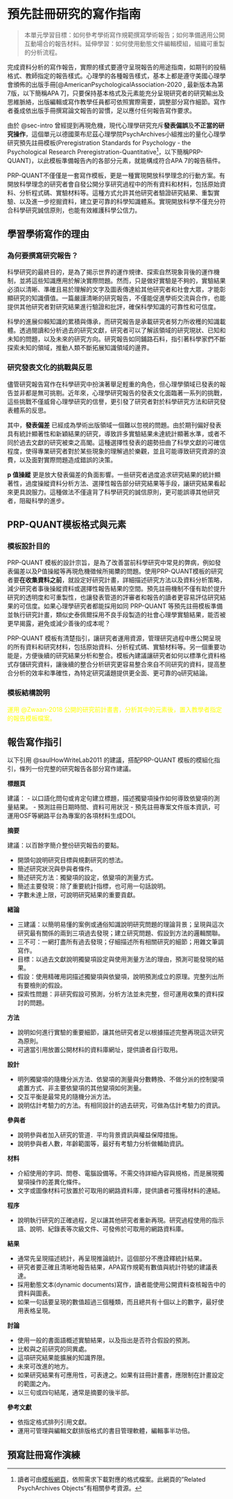 # 預先註冊研究的寫作指南 {#sec-writing}

> 本單元學習目標：如何參考學術寫作規範撰寫學術報告；如何準備適用公開互動場合的報告材料。延伸學習：如何使用動態文件編輯模組，組織可重製的分析流程。


完成資料分析的寫作報告，實際的樣式要遵守呈現報告的用途指南，如期刊的投稿格式、教師指定的報告樣式。心理學的各種報告樣式，基本上都是遵守美國心理學會頒佈的出版手冊[@AmericanPsychologicalAssociation-2020 , 最新版本為第7版，以下簡稱APA 7]，只要保持基本格式及元素能充分呈現研究者的研究輸出及思維脈絡，出版編輯或寫作教學任員都可依照實際需要，調整部分寫作細節。寫作者養成依出版手冊撰寫論文報告的習慣，足以應付任何報告寫作要求。

由於 @sec-intro 曾經提到再現危機，現代心理學研究充斥**發表偏誤**及**不正當的研究操作**，這個單元以德國萊布尼茲心理學院PsychArchives小組推出的量化心理學研究預先註冊模板(Preregistration Standards for Psychology - the Psychological Research Preregistration-Quantitative[^08-wiritng-01]，以下簡稱PRP-QUANT)，以此模板準備報告內的各部分元素，就能構成符合APA 7的報告稿件。

PRP-QUANT不僅僅是一套寫作模板，更是一種實現開放科學理念的行動方案。有開放科學理念的研究者會自發公開分享研究過程中的所有資料和材料，包括原始資料、分析程式碼、實驗材料等。這種方式允許其他研究者驗證研究結果、重製實驗、以及進一步挖掘資料，建立更可靠的科學知識體系。實現開放科學不僅充分符合科學研究誠信原則，也能有效維護科學公信力。

## 學習學術寫作的理由 {#sec-writing_why}

### 為何要撰寫研究報告？

科學研究的最終目的，是為了揭示世界的運作規律、探索自然現象背後的運作機制，並將這些知識應用於解決實際問題。然而，只是做好實驗是不夠的，實驗結果必須以清晰、準確且易於理解的文字及圖表傳達給其他研究者和社會大眾，才能彰顯研究的知識價值。一篇嚴謹清晰的研究報告，不僅能促進學術交流與合作，也能提供其他研究者對研究結果進行驗證和批評，確保科學知識的可靠性和可信度。

科學的進展仰賴知識的累積與傳承，而研究報告是承載研究者努力所收穫的知識載體。透過閱讀和分析過去的研究文獻，研究者可以了解該領域的研究現狀、已知和未知的問題，以及未來的研究方向。研究報告如同鋪路石料，指引著科學家們不斷探索未知的領域，推動人類不斷拓展知識領域的邊界。

###  研究發表文化的挑戰與反思

儘管研究報告寫作在科學研究中扮演著舉足輕重的角色，但心理學領域已發表的報告並非都是無可挑剔。近年來，心理學研究報告的發表文化面臨著一系列的挑戰，這些挑戰不僅威脅心理學研究的信譽，更引發了研究者對於科學研究方法和研究發表體系的反思。

其中，**發表偏差** 已經成為學術出版領域一個難以忽視的問題。由於期刊偏好發表具有統計顯著性和新穎結果的研究，導致許多實驗結果未達統計顯著水準，或者不同於過去文獻的研究被束之高閣。這種選擇性發表的趨勢扭曲了科學文獻的可確信程度，使得專業研究者對於某些現象的理解過於樂觀，並且可能導致研究資源的浪費，以及面對實際問題造成錯誤的決策。

**p 值操縱** 更是放大發表偏差的負面影響。一些研究者過度追求研究結果的統計顯著性，過度操縱資料分析方法、選擇性報告部分研究結果等手段，讓研究結果看起來更具說服力。這種做法不僅違背了科學研究的誠信原則，更可能誤導其他研究者，阻礙科學的進步。




## PRP-QUANT模板格式與元素 {#sec-writing_style}

### 模板設計目的

PRP-QUANT 模板的設計宗旨，是為了改善當前科學研究中常見的弊病，例如發表偏差以及P值操縱等再現危機徵候所揭櫫的問題。使用PRP-QUANT模板的研究者要**在收集資料之前**，就設定好研究計畫，詳細描述研究方法以及資料分析策略，減少研究者事後操縱資料或選擇性報告結果的空間。預先註冊機制不僅有助於提升研究的透明度和可重製性，也讓發表管道的評審者和報告的讀者更容易評估研究結果的可信度。如果心理學研究者都能採用如同 PRP-QUANT 等預先註冊模板準備並執行研究計畫，類似史泰佩爾採用不良手段製造的社會心理學實驗結果，能否被更早揭露，避免或減少善後的成本呢？  

PRP-QUANT 模板有清楚指引，讓研究者運用資源，管理研究過程中應公開呈現的所有資料和研究材料，包括原始資料、分析程式碼、實驗材料等。另一個重要功能是，方便後續的研究結果分析和整合。模板內建議讓研究者如何以標準化資料格式存儲研究資料，讓後續的整合分析研究更容易整合來自不同研究的資料，提高整合分析的效率和準確性，為特定研究議題提供更全面、更可靠的q研究結論。

### 模板結構說明

::: {.callout-note title="演練行動" collapse="true" style="color: yellow"}
運用 @Zwaan-2018 公開的研究前計畫書，分析其中的元素後，置入教學者指定的報告模板檔案。
:::

## 報告寫作指引 {#sec-writing_guide}

以下引用 @saulHowWriteLab2011 的建議，搭配PRP-QUANT 模板的模組化指引，條列一份完整的研究報告各部分寫作建議。

**標題頁**

建議：
- 以口語化問句或肯定句建立標題，描述獨變項操作如何導致依變項的測量結果。
- 預測註冊日期時間、資料可用狀況
- 預先註冊專案文件版本資訊，可運用OSF等網路平台為專案的各項材料生成DOI。

<!---
範例：故事情境會不會讓你覺得故事主角誤會看到的事情？
--->

**摘要**

建議：以百餘字簡介整份研究報告的要點。

 - 開頭句說明研究目標與規劃研究的想法。
 - 簡述研究狀況與參與者條件。
 - 簡述研究方法：獨變項的設定，依變項的測量方式。
 - 簡述主要發現：除了重要統計指標，也可用一句話說明。
 - 字數未達上限，可說明研究結果的重要貢獻。

**緒論**

 - 三建議：以簡明易懂的案例或通俗知識說明研究問題的理論背景；呈現與這次研究最有關係的兩到三項過去發現；建立研究問題、假設到方法的邏輯關聯。
 - 三不可：一網打盡所有過去發現；仔細描述所有相關研究的細節；用雜文筆調寫作。
 - 目標：以過去文獻說明獨變項設定與使用測量方法的理由，預測可能發現的結果。
 - 假設：使用精確用詞描述獨變項與依變項，說明預測成立的原理。完整列出所有要檢則的假設。
 - 探索性問題：非研究假設可預測，分析方法並未完整，但可運用收集的資料探討的問題。

**方法**

 - 說明如何進行實驗的重要細節，讓其他研究者足以根據描述完整再現這次研究為原則。
 - 可適當引用放置公開材料的資料庫網址，提供讀者自行取用。

**設計**

 - 明列獨變項的隨機分派方法、依變項的測量與分數轉換、不做分派的控制變項處置方式、非主要依變項的其他變項如何測量。
 - 交互平衡是最常見的隨機分派方法。
 - 說明估計考驗力的方法。有相同設計的過去研究，可做為估計考驗力的資訊。 

**參與者**

 - 說明參與者加入研究的管道．平均背景資訊與權益保障措施。
 - 說明參與者人數，年齡範圍等，最好有考驗力分析做輔助資訊。

**材料**

 - 介紹使用的字詞、問卷、電腦設備等。不需交待詳細內容與規格，而是展現獨變項操作的差異化條件。
 - 文字或圖像材料可放置於可取用的網路資料庫，提供讀者可獲得材料的連結。

**程序**

 - 說明執行研究的正確過程，足以讓其他研究者重新再現。研究過程使用的指示語、說明、紀錄表等次級文件、可發佈於可取用的網路資料庫。

**結果**

 - 通常先呈現描述統計，再呈現推論統計。這個部分不應詮釋統計結果。
 - 研究者要正確且清晰地報告結果，APA寫作規範有數值與統計符號的建議表達。
 - 採用動態文本(dynamic documents)寫作，讀者能使用公開資料查核報告中的資料與圖表。
 - 如果一句話要呈現的數值超過三個種類，而且總共有十個以上的數字，最好使用表格呈現。

**討論**

 - 使用一般的書面語概述實驗結果，以及指出是否符合假設的預測。
 - 比較與之前研究的同異處。
 - 這項研究結果能擴展的知識界限。
 - 未來可改進的地方。
 - 如果研究結果有可應用性，可表達之。如果有註冊計畫書，應限制在計畫設定的範圍之內。
 - 以三句或四句結尾，通常是摘要的後半部。

**參考文獻**

 - 依指定格式排列引用文獻。
 - 運用可管理與編輯文獻排版格式的書目管理軟體，編輯事半功倍。


## 預寫註冊寫作演練 {#sec-writing_practice}




[^08-wiritng-01]: 讀者可由[模板網頁](https://www.psycharchives.org/en/item/a417b468-7398-40e2-9050-4adad9e2078d)，依照需求下載對應的格式檔案。此網頁的"Related PsychArchives Objects"有相關參考資源。